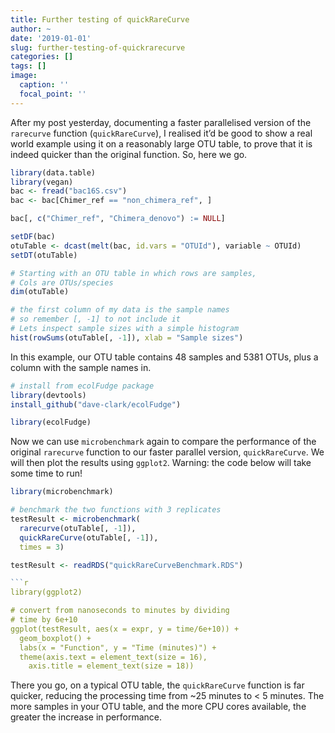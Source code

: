 ```yaml
---
title: Further testing of quickRareCurve
author: ~
date: '2019-01-01'
slug: further-testing-of-quickrarecurve
categories: []
tags: []
image:
  caption: ''
  focal_point: ''
---
```


After my post yesterday, documenting a faster parallelised version of the `rarecurve` function (`quickRareCurve`), I realised it'd be good to show a real world example using it on a reasonably large OTU table, to prove that it is indeed quicker than the original function. So, here we go.

```r
library(data.table)
library(vegan)
bac <- fread("bac16S.csv")
bac <- bac[Chimer_ref == "non_chimera_ref", ]

bac[, c("Chimer_ref", "Chimera_denovo") := NULL]

setDF(bac)
otuTable <- dcast(melt(bac, id.vars = "OTUId"), variable ~ OTUId)
setDT(otuTable)
```
```r
# Starting with an OTU table in which rows are samples,
# Cols are OTUs/species
dim(otuTable)

# the first column of my data is the sample names
# so remember [, -1] to not include it
# Lets inspect sample sizes with a simple histogram
hist(rowSums(otuTable[, -1]), xlab = "Sample sizes")
```

In this example, our OTU table contains 48 samples and 5381 OTUs, plus a column with the sample names in.

```r
# install from ecolFudge package
library(devtools)
install_github("dave-clark/ecolFudge")

library(ecolFudge)
```

Now we can use `microbenchmark` again to compare the performance of the original `rarecurve` function to our faster parallel version, `quickRareCurve`. We will then plot the results using `ggplot2`. Warning: the code below will take some time to run!

```r
library(microbenchmark)

# benchmark the two functions with 3 replicates
testResult <- microbenchmark(
  rarecurve(otuTable[, -1]),
  quickRareCurve(otuTable[, -1]),
  times = 3)
```

```r
testResult <- readRDS("quickRareCurveBenchmark.RDS")

```r
library(ggplot2)

# convert from nanoseconds to minutes by dividing
# time by 6e+10
ggplot(testResult, aes(x = expr, y = time/6e+10)) +
  geom_boxplot() +
  labs(x = "Function", y = "Time (minutes)") +
  theme(axis.text = element_text(size = 16),
    axis.title = element_text(size = 18))
```

There you go, on a typical OTU table, the `quickRareCurve` function is far quicker, reducing the processing time from ~25 minutes to < 5 minutes. The more samples in your OTU table, and the more CPU cores available, the greater the increase in performance.
